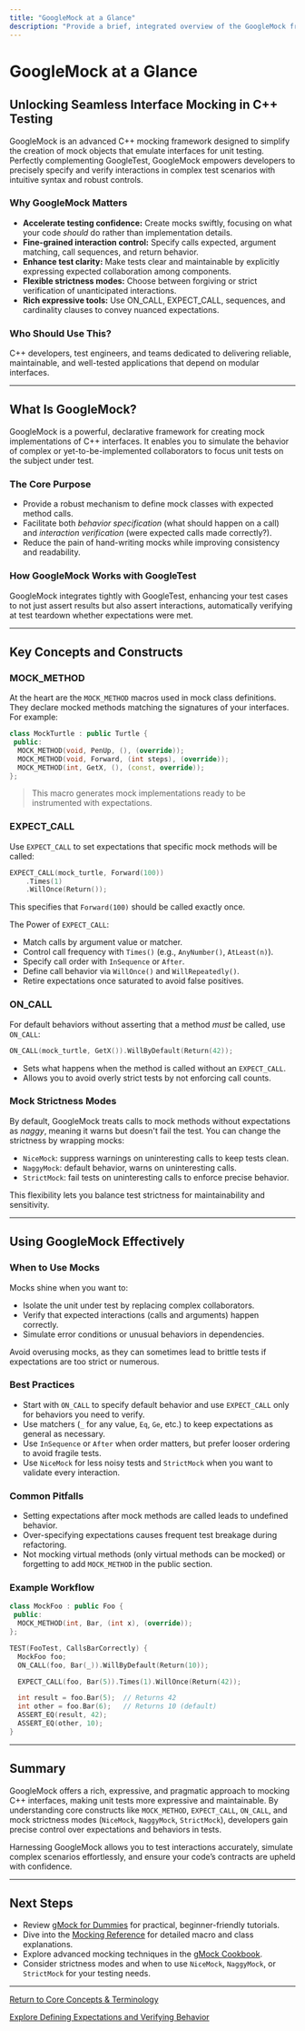 ```yaml
---
title: "GoogleMock at a Glance"
description: "Provide a brief, integrated overview of the GoogleMock framework for mocking C++ interfaces, its synergy with GoogleTest, and the use of key constructs like ON_CALL, EXPECT_CALL, and strictness modes. Clarify when and why to use mocks in your testing strategy."
---
```


# GoogleMock at a Glance

## Unlocking Seamless Interface Mocking in C++ Testing

GoogleMock is an advanced C++ mocking framework designed to simplify the creation of mock objects that emulate interfaces for unit testing. Perfectly complementing GoogleTest, GoogleMock empowers developers to precisely specify and verify interactions in complex test scenarios with intuitive syntax and robust controls.

### Why GoogleMock Matters

- **Accelerate testing confidence:** Create mocks swiftly, focusing on what your code _should_ do rather than implementation details.
- **Fine-grained interaction control:** Specify calls expected, argument matching, call sequences, and return behavior.
- **Enhance test clarity:** Make tests clear and maintainable by explicitly expressing expected collaboration among components.
- **Flexible strictness modes:** Choose between forgiving or strict verification of unanticipated interactions.
- **Rich expressive tools:** Use ON_CALL, EXPECT_CALL, sequences, and cardinality clauses to convey nuanced expectations.

### Who Should Use This?

C++ developers, test engineers, and teams dedicated to delivering reliable, maintainable, and well-tested applications that depend on modular interfaces.

---

## What Is GoogleMock?

GoogleMock is a powerful, declarative framework for creating mock implementations of C++ interfaces. It enables you to simulate the behavior of complex or yet-to-be-implemented collaborators to focus unit tests on the subject under test.

### The Core Purpose

- Provide a robust mechanism to define mock classes with expected method calls.
- Facilitate both _behavior specification_ (what should happen on a call) and _interaction verification_ (were expected calls made correctly?).
- Reduce the pain of hand-writing mocks while improving consistency and readability.

### How GoogleMock Works with GoogleTest

GoogleMock integrates tightly with GoogleTest, enhancing your test cases to not just assert results but also assert interactions, automatically verifying at test teardown whether expectations were met.

---

## Key Concepts and Constructs

### MOCK_METHOD

At the heart are the `MOCK_METHOD` macros used in mock class definitions. They declare mocked methods matching the signatures of your interfaces. For example:

```cpp
class MockTurtle : public Turtle {
 public:
  MOCK_METHOD(void, PenUp, (), (override));
  MOCK_METHOD(void, Forward, (int steps), (override));
  MOCK_METHOD(int, GetX, (), (const, override));
};
```

> This macro generates mock implementations ready to be instrumented with expectations.

### EXPECT_CALL

Use `EXPECT_CALL` to set expectations that specific mock methods will be called:

```cpp
EXPECT_CALL(mock_turtle, Forward(100))
    .Times(1)
    .WillOnce(Return());
```

This specifies that `Forward(100)` should be called exactly once.

The Power of `EXPECT_CALL`:
- Match calls by argument value or matcher.
- Control call frequency with `Times()` (e.g., `AnyNumber()`, `AtLeast(n)`).
- Specify call order with `InSequence` or `After`.
- Define call behavior via `WillOnce()` and `WillRepeatedly()`.
- Retire expectations once saturated to avoid false positives.

### ON_CALL

For default behaviors without asserting that a method _must_ be called, use `ON_CALL`:

```cpp
ON_CALL(mock_turtle, GetX()).WillByDefault(Return(42));
```

- Sets what happens when the method is called without an `EXPECT_CALL`.
- Allows you to avoid overly strict tests by not enforcing call counts.

### Mock Strictness Modes

By default, GoogleMock treats calls to mock methods without expectations as _naggy_, meaning it warns but doesn't fail the test. You can change the strictness by wrapping mocks:

- `NiceMock`: suppress warnings on uninteresting calls to keep tests clean.
- `NaggyMock`: default behavior, warns on uninteresting calls.
- `StrictMock`: fail tests on uninteresting calls to enforce precise behavior.

This flexibility lets you balance test strictness for maintainability and sensitivity.

---

## Using GoogleMock Effectively

### When to Use Mocks

Mocks shine when you want to:
- Isolate the unit under test by replacing complex collaborators.
- Verify that expected interactions (calls and arguments) happen correctly.
- Simulate error conditions or unusual behaviors in dependencies.

Avoid overusing mocks, as they can sometimes lead to brittle tests if expectations are too strict or numerous.

### Best Practices

- Start with `ON_CALL` to specify default behavior and use `EXPECT_CALL` only for behaviors you need to verify.
- Use matchers (`_` for any value, `Eq`, `Ge`, etc.) to keep expectations as general as necessary.
- Use `InSequence` or `After` when order matters, but prefer looser ordering to avoid fragile tests.
- Use `NiceMock` for less noisy tests and `StrictMock` when you want to validate every interaction.

### Common Pitfalls

- Setting expectations after mock methods are called leads to undefined behavior.
- Over-specifying expectations causes frequent test breakage during refactoring.
- Not mocking virtual methods (only virtual methods can be mocked) or forgetting to add `MOCK_METHOD` in the public section.

### Example Workflow

```cpp
class MockFoo : public Foo {
 public:
  MOCK_METHOD(int, Bar, (int x), (override));
};

TEST(FooTest, CallsBarCorrectly) {
  MockFoo foo;
  ON_CALL(foo, Bar(_)).WillByDefault(Return(10));

  EXPECT_CALL(foo, Bar(5)).Times(1).WillOnce(Return(42));

  int result = foo.Bar(5);  // Returns 42
  int other = foo.Bar(6);   // Returns 10 (default)
  ASSERT_EQ(result, 42);
  ASSERT_EQ(other, 10);
}
```

---

## Summary

GoogleMock offers a rich, expressive, and pragmatic approach to mocking C++ interfaces, making unit tests more expressive and maintainable. By understanding core constructs like `MOCK_METHOD`, `EXPECT_CALL`, `ON_CALL`, and mock strictness modes (`NiceMock`, `NaggyMock`, `StrictMock`), developers gain precise control over expectations and behaviors in tests.

Harnessing GoogleMock allows you to test interactions accurately, simulate complex scenarios effortlessly, and ensure your code’s contracts are upheld with confidence.

---

## Next Steps

- Review [gMock for Dummies](https://google.github.io/googletest/gmock_for_dummies.html) for practical, beginner-friendly tutorials.
- Dive into the [Mocking Reference](reference/mocking.md) for detailed macro and class explanations.
- Explore advanced mocking techniques in the [gMock Cookbook](guides/mocking-techniques/mocking-patterns-and-best-practices).
- Consider strictness modes and when to use `NiceMock`, `NaggyMock`, or `StrictMock` for your testing needs.

---

[Return to Core Concepts & Terminology](../overview/core-concepts-and-terminology/essential-concepts)

[Explore Defining Expectations and Verifying Behavior](../guides/mocking-techniques/defining-expectations-and-verifying-behavior)